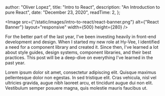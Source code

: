 
  author: "Oliver Lopez",
  title: "Intro to React",
  description: "An Introduction to pure React",
  date: "December 23, 2020",
  readTime: 2,
};


<Image
  src={"/static/images/intro-to-react/react-banner.png"}
  alt={"React Banner"}
  layout="responsive"
  width={500}
  height={280}
/>

<p className="break-words text-md text-left leading-relaxed text-gray-700 dark:text-white">
  For the better part of the last year, I've been investing heavily in front-end
  development and design. When I started my new role at Hy-Vee, I identified a
  need for a component library and created it. Since then, I've learned a lot
  about style guides, design systems, component libraries, and their best
  practices. This post will be a deep-dive on everything I've learned in the
  past year.
</p>

<p className="break-words text-md text-left leading-relaxed text-gray-700 dark:text-white">
  Lorem ipsum dolor sit amet, consectetur adipiscing elit. Quisque maximus
  pellentesque dolor non egestas. In sed tristique elit. Cras vehicula, nisl vel
  ultricies gravida, augue nibh laoreet arcu, et tincidunt augue dui non elit.
  Vestibulum semper posuere magna, quis molestie mauris faucibus ut.
</p>
